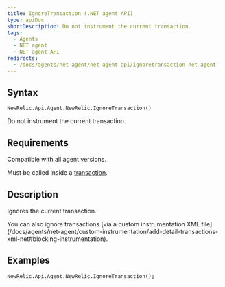 ```yaml
---
title: IgnoreTransaction (.NET agent API)
type: apiDoc
shortDescription: Do not instrument the current transaction.
tags:
  - Agents
  - NET agent
  - NET agent API
redirects:
  - /docs/agents/net-agent/net-agent-api/ignoretransaction-net-agent
---
```


## Syntax

```
NewRelic.Api.Agent.NewRelic.IgnoreTransaction()
```

Do not instrument the current transaction.

## Requirements

Compatible with all agent versions.

Must be called inside a [transaction](/docs/accounts-partnerships/education/getting-started-new-relic/glossary#transaction).

## Description

Ignores the current transaction.

<Callout variant="tip">
  You can also ignore transactions [via a custom instrumentation XML file](/docs/agents/net-agent/custom-instrumentation/add-detail-transactions-xml-net#blocking-instrumentation).
</Callout>

## Examples

```
NewRelic.Api.Agent.NewRelic.IgnoreTransaction();
```
